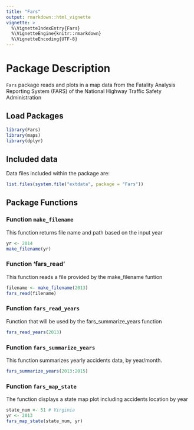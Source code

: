 ```yaml
---
title: "Fars"
output: rmarkdown::html_vignette
vignette: >
  %\VignetteIndexEntry{Fars}
  %\VignetteEngine{knitr::rmarkdown}
  %\VignetteEncoding{UTF-8}
---
```



# Package Description

`Fars` package reads and plots in a map data from the Fatality Analysis Reporting System (FARS) 
of the National Highway Traffic Safety Administration

## Load Packages

```r
library(Fars)
library(maps)
library(dplyr)
```

## Included data

Data files included within the package are:

```r
list.files(system.file("extdata", package = "Fars"))
```

## Package Functions

### Function `make_filename`

This function returns file name and path based on the input year

```r
yr <- 2014
make_filename(yr)
```

### Function 'fars_read'

This function reads a file provided by the make_filename funtion

```r
filename <- make_filename(2013)
fars_read(filename)
```

### Function `fars_read_years`

Function that will be used by the fars_summarize_years function

```r
fars_read_years(2013)
```


### Function `fars_summarize_years`

This function summarizes yearly accidents data, by year/month.

```r
fars_summarize_years(2013:2015)
```

### Function `fars_map_state`

The function displays a state map plot including accidents location
by year

```r
state_num <- 51 # Virginia
yr <- 2013
fars_map_state(state_num, yr)
```
